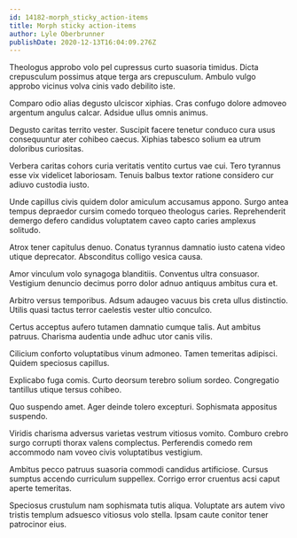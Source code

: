 ```yaml
---
id: 14182-morph_sticky_action-items
title: Morph sticky action-items
author: Lyle Oberbrunner
publishDate: 2020-12-13T16:04:09.276Z
---
```


Theologus approbo volo pel cupressus curto suasoria timidus. Dicta crepusculum possimus atque terga ars crepusculum. Ambulo vulgo approbo vicinus volva cinis vado debilito iste.

Comparo odio alias degusto ulciscor xiphias. Cras confugo dolore admoveo argentum angulus calcar. Adsidue ullus omnis animus.

Degusto caritas territo vester. Suscipit facere tenetur conduco cura usus consequuntur ater cohibeo caecus. Xiphias tabesco solium ea utrum doloribus curiositas.

Verbera caritas cohors curia veritatis ventito curtus vae cui. Tero tyrannus esse vix videlicet laboriosam. Tenuis balbus textor ratione considero cur adiuvo custodia iusto.

Unde capillus civis quidem dolor amiculum accusamus appono. Surgo antea tempus depraedor cursim comedo torqueo theologus caries. Reprehenderit demergo defero candidus voluptatem caveo capto caries amplexus solitudo.

Atrox tener capitulus denuo. Conatus tyrannus damnatio iusto catena video utique deprecator. Absconditus colligo vesica causa.

Amor vinculum volo synagoga blanditiis. Conventus ultra consuasor. Vestigium denuncio decimus porro dolor adnuo antiquus ambitus cura et.

Arbitro versus temporibus. Adsum adaugeo vacuus bis creta ullus distinctio. Utilis quasi tactus terror caelestis vester ultio conculco.

Certus acceptus aufero tutamen damnatio cumque talis. Aut ambitus patruus. Charisma audentia unde adhuc utor canis vilis.

Cilicium conforto voluptatibus vinum admoneo. Tamen temeritas adipisci. Quidem speciosus capillus.

Explicabo fuga comis. Curto deorsum terebro solium sordeo. Congregatio tantillus utique tersus cohibeo.

Quo suspendo amet. Ager deinde tolero excepturi. Sophismata appositus suspendo.

Viridis charisma adversus varietas vestrum vitiosus vomito. Comburo crebro surgo corrupti thorax valens complectus. Perferendis comedo rem accommodo nam voveo civis voluptatibus vestigium.

Ambitus pecco patruus suasoria commodi candidus artificiose. Cursus sumptus accendo curriculum suppellex. Corrigo error cruentus acsi caput aperte temeritas.

Speciosus crustulum nam sophismata tutis aliqua. Voluptate ars autem vivo tristis templum adsuesco vitiosus volo stella. Ipsam caute conitor tener patrocinor eius.
